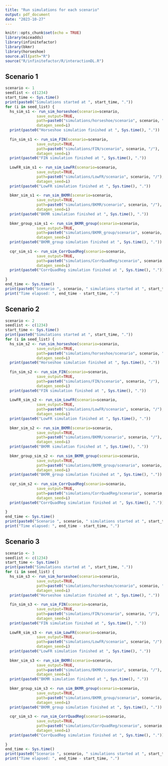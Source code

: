 ```yaml
---
title: "Run simulations for each scenario"
output: pdf_document
date: "2023-10-27"
---
```


```r
knitr::opts_chunk$set(echo = TRUE)
library(miceadds)
library(infinitefactor)
library(bkmr)
library(horseshoe)
source.all(path="R")
source("R/infinitefactor/R/interactionDL.R")
```

## Scenario 1

```r
scenario <- 1
seedlist <- c(1234)
start_time <- Sys.time()
print(paste0("Simulations started at ", start_time, "."))
for (i in seed_list) {
  hs_sim_s1 <- run_sim_horseshoe(scenario=scenario,
              save_output=TRUE,
              path=paste0("simulations/horseshoe/scenario", scenario, "/"),
              datagen_seed=i)
  print(paste0("Horseshoe simulation finished at ", Sys.time(), "."))
  
  fin_sim_s1 <- run_sim_FIN(scenario=scenario,
              save_output=TRUE,
              path=paste0("simulations/FIN/scenario", scenario, "/"),
              datagen_seed=i)
  print(paste0("FIN simulation finished at ", Sys.time(), "."))
  
  LowFR_sim_s1 <- run_sim_LowFR(scenario=scenario,
              save_output=TRUE,
              path=paste0("simulations/LowFR/scenario", scenario, "/"),
              datagen_seed=i)
  print(paste0("LowFR simulation finished at ", Sys.time(), "."))
  
  bkmr_sim_s1 <- run_sim_BKMR(scenario=scenario,
              save_output=TRUE,
              path=paste0("simulations/BKMR/scenario", scenario, "/"),
              datagen_seed=i)
  print(paste0("BKMR simulation finished at ", Sys.time(), "."))
  
  bkmr_group_sim_s1 <- run_sim_BKMR_group(scenario=scenario,
              save_output=TRUE,
              path=paste0("simulations/BKMR_group/scenario", scenario, "/"),
              datagen_seed=i)
  print(paste0("BKMR_group simulation finished at ", Sys.time(), "."))
  
  cqr_sim_s1 <- run_sim_CorrQuadReg(scenario=scenario,
              save_output=TRUE,
              path=paste0("simulations/CorrQuadReg/scenario", scenario, "/"),
              datagen_seed=i)
  print(paste0("CorrQuadReg simulation finished at ", Sys.time(), "."))
  
}
end_time <- Sys.time()
print(paste0("Scenario ", scenario, " simulations started at ", start_time, " and finished at ", end_time, "."))
print("Time elapsed: ", end_time - start_time, ".")
```

## Scenario 2

```r
scenario <- 2
seedlist <- c(1234)
start_time <- Sys.time()
print(paste0("Simulations started at ", start_time, "."))
for (i in seed_list) {
  hs_sim_s2 <- run_sim_horseshoe(scenario=scenario,
              save_output=TRUE,
              path=paste0("simulations/horseshoe/scenario", scenario, "/"),
              datagen_seed=i)
  print(paste0("Horseshoe simulation finished at ", Sys.time(), "."))
  
  fin_sim_s2 <- run_sim_FIN(scenario=scenario,
              save_output=TRUE,
              path=paste0("simulations/FIN/scenario", scenario, "/"),
              datagen_seed=i)
  print(paste0("FIN simulation finished at ", Sys.time(), "."))
  
  LowFR_sim_s2 <- run_sim_LowFR(scenario=scenario,
              save_output=TRUE,
              path=paste0("simulations/LowFR/scenario", scenario, "/"),
              datagen_seed=i)
  print(paste0("LowFR simulation finished at ", Sys.time(), "."))
  
  bkmr_sim_s2 <- run_sim_BKMR(scenario=scenario,
              save_output=TRUE,
              path=paste0("simulations/BKMR/scenario", scenario, "/"),
              datagen_seed=i)
  print(paste0("BKMR simulation finished at ", Sys.time(), "."))
  
  bkmr_group_sim_s2 <- run_sim_BKMR_group(scenario=scenario,
              save_output=TRUE,
              path=paste0("simulations/BKMR_group/scenario", scenario, "/"),
              datagen_seed=i)
  print(paste0("BKMR_group simulation finished at ", Sys.time(), "."))
  
  cqr_sim_s2 <- run_sim_CorrQuadReg(scenario=scenario,
              save_output=TRUE,
              path=paste0("simulations/CorrQuadReg/scenario", scenario, "/"),
              datagen_seed=i)
  print(paste0("CorrQuadReg simulation finished at ", Sys.time(), "."))
  
}
end_time <- Sys.time()
print(paste0("Scenario ", scenario, " simulations started at ", start_time, " and finished at ", end_time, "."))
print("Time elapsed: ", end_time - start_time, ".")
```

## Scenario 3

```r
scenario <- 3
seedlist <- c(1234)
start_time <- Sys.time()
print(paste0("Simulations started at ", start_time, "."))
for (i in seed_list) {
  hs_sim_s3 <- run_sim_horseshoe(scenario=scenario,
              save_output=TRUE,
              path=paste0("simulations/horseshoe/scenario", scenario, "/"),
              datagen_seed=i)
  print(paste0("Horseshoe simulation finished at ", Sys.time(), "."))
  
  fin_sim_s3 <- run_sim_FIN(scenario=scenario,
              save_output=TRUE,
              path=paste0("simulations/FIN/scenario", scenario, "/"),
              datagen_seed=i)
  print(paste0("FIN simulation finished at ", Sys.time(), "."))
  
  LowFR_sim_s3 <- run_sim_LowFR(scenario=scenario,
              save_output=TRUE,
              path=paste0("simulations/LowFR/scenario", scenario, "/"),
              datagen_seed=i)
  print(paste0("LowFR simulation finished at ", Sys.time(), "."))
  
  bkmr_sim_s3 <- run_sim_BKMR(scenario=scenario,
              save_output=TRUE,
              path=paste0("simulations/BKMR/scenario", scenario, "/"),
              datagen_seed=i)
  print(paste0("BKMR simulation finished at ", Sys.time(), "."))
  
  bkmr_group_sim_s3 <- run_sim_BKMR_group(scenario=scenario,
              save_output=TRUE,
              path=paste0("simulations/BKMR_group/scenario", scenario, "/"),
              datagen_seed=i)
  print(paste0("BKMR_group simulation finished at ", Sys.time(), "."))
  
  cqr_sim_s3 <- run_sim_CorrQuadReg(scenario=scenario,
              save_output=TRUE,
              path=paste0("simulations/CorrQuadReg/scenario", scenario, "/"),
              datagen_seed=i)
  print(paste0("CorrQuadReg simulation finished at ", Sys.time(), "."))
  
}
end_time <- Sys.time()
print(paste0("Scenario ", scenario, " simulations started at ", start_time, " and finished at ", end_time, "."))
print("Time elapsed: ", end_time - start_time, ".")
```
